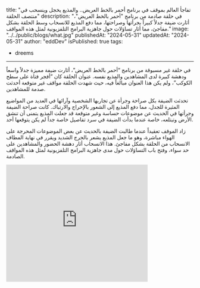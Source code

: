 title: "تفاجأ العالم بموقف في برنامج أحمر بالخط العريض.. والمذيع يخجل وينسحب في منتصف الحلقة"
description: "في حلقة صادمة من برنامج "أحمر بالخط العريض"، أثارت ضيفة جدلاً كبيراً بجرأتها وصراحتها، مما دفع المذيع للانسحاب وسط الحلقة بشكل مفاجئ، مما أثار تساؤلات حول جاهزية البرامج التلفزيونية لمثل هذه المواقف."
image: "../../public/blogs/what.jpg"
publishedAt: "2024-05-31"
updatedAt: "2024-05-31"
author: "eddDev"
isPublished: true
tags:
- dreems
---


في حلقة غير مسبوقة من برنامج “أحمر بالخط العريض”، أثارت ضيفة مميزة جدلاً واسعاً ودهشة كبيرة لدى المشاهدين والمذيع نفسه. عنوان الحلقة كان “أفجر فتاة على سطح الكوكب”، ولم يكن هذا العنوان مبالغاً فيه، حيث شهدت الحلقة مواقف غير متوقعة أحدثت صدمة للمشاهدين.

تحدثت الضيفة بكل صراحة وجرأة عن تجاربها الشخصية وآرائها في العديد من المواضيع المثيرة للجدل، مما دفع المذيع إلى الشعور بالإحراج والارتباك. كانت صراحة الضيفة وجرأتها في الحديث عن موضوعات حساسة وغير متوقعة قد جعلت المذيع يتمنى أن تنشق الأرض وتبتلعه، خاصة عندما بدأت الضيفة في سرد تفاصيل خاصة جداً لم يكن يتوقعها أحد.

زاد الموقف تعقيداً عندما طالبت الضيفة بالحديث عن بعض الموضوعات المحرجة على الهواء مباشرة، وهو ما جعل المذيع يشعر بالحرج الشديد ويقرر في نهاية المطاف الانسحاب من الحلقة بشكل مفاجئ. هذا الانسحاب أثار دهشة الحضور والمشاهدين على حد سواء، وفتح باب التساؤلات حول مدى جاهزية البرامج التلفزيونية لمثل هذه المواقف الصادمة.

<iframe width="380" height="315" src="https://www.youtube.com/embed/wB7nIS_-8g0" frameborder="0" allowfullscreen></iframe>

